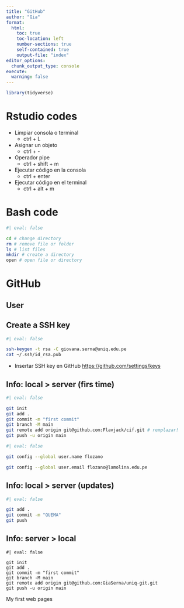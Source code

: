 ```yaml
---
title: "GitHub"
author: "Gia"
format:
  html:
    toc: true
    toc-location: left
    number-sections: true
    self-contained: true
    output-file: "index"
editor_options: 
  chunk_output_type: console
execute: 
  warning: false
---
```


```r
library(tidyverse)
```

# Rstudio codes

- Limpiar consola o terminal
  - ctrl + L  
- Asignar un objeto
  - ctrl + -
- Operador pipe
  - ctrl + shift + m
- Ejecutar código en la consola
  - ctrl + enter
- Ejecutar código en el terminal
  - ctrl + alt + m
  

# Bash code

```bash
#| eval: false

cd # change directory
rm # remove file or folder
ls # list files
mkdir # create a directory
open # open file or directory
```

# GitHub

## User

## Create a SSH key

```bash
#| eval: false

ssh-keygen -t rsa -C giovana.serna@uniq.edu.pe
cat ~/.ssh/id_rsa.pub
```

- Insertar SSH key en GitHub <https://github.com/settings/keys>

## Info: local > server (firs time)

```bash
#| eval: false

git init
git add .
git commit -m "first commit"
git branch -M main
git remote add origin git@github.com:Flavjack/cif.git # remplazar!
git push -u origin main
```

```bash
#| eval: false

git config --global user.name flozano

git config --global user.email flozano@lamolina.edu.pe
```

## Info: local > server (updates)

```bash
#| eval: false

git add .
git commit -m "QUEMA"
git push
```

## Info: server > local


```git
#| eval: false

git init
git add .
git commit -m "first commit"
git branch -M main
git remote add origin git@github.com:GiaSerna/uniq-git.git
git push -u origin main

```


My first web pages 


